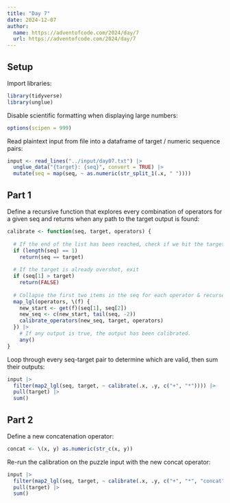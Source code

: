 ```yaml
---
title: "Day 7"
date: 2024-12-07
author:
  name: https://adventofcode.com/2024/day/7
  url: https://adventofcode.com/2024/day/7
---
```


## Setup

Import libraries:

```r

library(tidyverse)
library(unglue)

```

Disable scientific formatting when displaying large numbers:

```r

options(scipen = 999)

```

Read plaintext input from file into a dataframe of target / numeric sequence pairs:

```r

input <- read_lines("../input/day07.txt") |> 
  unglue_data("{target}: {seq}", convert = TRUE) |> 
  mutate(seq = map(seq, ~ as.numeric(str_split_1(.x, " "))))

```

## Part 1

Define a recursive function that explores every combination of operators for a given seq and returns when any path to the target output is found:

```r

calibrate <- function(seq, target, operators) {
  
  # If the end of the list has been reached, check if we hit the target & exit
  if (length(seq) == 1) 
    return(seq == target)
  
  # If the target is already overshot, exit
  if (seq[1] > target)
    return(FALSE)
  
  # Collapse the first two items in the seq for each operator & recurse
  map_lgl(operators, \(f) {
    new_start <- get(f)(seq[1], seq[2])
    new_seq <- c(new_start, tail(seq, -2))
    calibrate_operators(new_seq, target, operators)
  }) |> 
    # If any output is true, the output has been calibrated.
    any()
}

```

Loop through every seq-target pair to determine which are valid, then sum their outputs:

```r

input |> 
  filter(map2_lgl(seq, target, ~ calibrate(.x, .y, c("+", "*")))) |> 
  pull(target) |> 
  sum()

```

## Part 2

Define a new concatenation operator:

```r

concat <- \(x, y) as.numeric(str_c(x, y))

```

Re-run the calibration on the puzzle input with the new concat operator:

```r

input |> 
  filter(map2_lgl(seq, target, ~ calibrate(.x, .y, c("+", "*", "concat")))) |> 
  pull(target) |> 
  sum()

```

